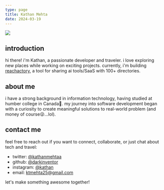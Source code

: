 ```yaml
---
type: page
title: Kathan Mehta
date: 2024-03-19
---
```


<img src="memoji.jpeg" />

## introduction

hi there! i'm Kathan, a passionate developer and traveler. i love exploring new places while working on exciting projects. currently, i'm building [reachactory](https://www.reachactory.online/), a tool for sharing ai tools/SaaS with 100+ directories.

## about me

i have a strong background in information technology, having studied at humber college in Canada🍁. my journey into software development began with a curiosity to create meaningful solutions to real-world problem (and money of course😜...lol).

## contact me

feel free to reach out if you want to connect, collaborate, or just chat about tech and travel:

- twitter: [@kathanmehtaa](https://twitter.com/kathanmehtaa)
- github: [@darkinventor](https://github.com/darkinventor)
- instagram: [@kathan](https://instagram.com/k_t_m_25)
- email: ktmehta25@gmail.com

let's make something awesome together!
